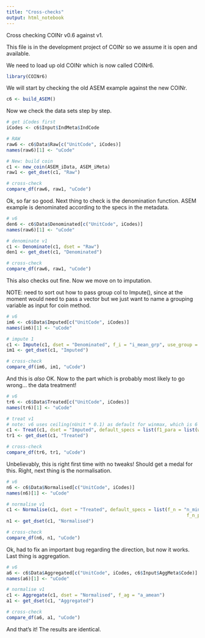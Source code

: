 ```yaml
---
title: "Cross-checks"
output: html_notebook
---
```


Cross checking COINr v0.6 against v1.

This file is in the development project of COINr so we assume it is open and available.

We need to load up old COINr which is now called COINr6.

```r
library(COINr6)
```

We will start by checking the old ASEM example against the new COINr.

```r
c6 <- build_ASEM()
```

Now we check the data sets step by step.

```r
# get iCodes first
iCodes <- c6$Input$IndMeta$IndCode

# RAW
raw6 <- c6$Data$Raw[c("UnitCode", iCodes)]
names(raw6)[1] <- "uCode"

# New: build coin
c1 <- new_coin(ASEM_iData, ASEM_iMeta)
raw1 <- get_dset(c1, "Raw")

# cross-check
compare_df(raw6, raw1, "uCode")

```

Ok, so far so good. Next thing to check is the denomination function. ASEM example is denominated according to the specs in the metadata.

```r
# v6
den6 <- c6$Data$Denominated[c("UnitCode", iCodes)]
names(raw6)[1] <- "uCode"

# denominate v1
c1 <- Denominate(c1, dset = "Raw")
den1 <- get_dset(c1, "Denominated")

# cross-check
compare_df(raw6, raw1, "uCode")
```

This also checks out fine. Now we move on to imputation.

NOTE: need to sort out how to pass group col to Impute(), since at the moment would need to pass a vector but we just want
to name a grouping variable as input for coin method.

```r
# v6
im6 <- c6$Data$Imputed[c("UnitCode", iCodes)]
names(im6)[1] <- "uCode"

# impute 1
c1 <- Impute(c1, dset = "Denominated", f_i = "i_mean_grp", use_group = "EurAsia_group")
im1 <- get_dset(c1, "Imputed")

# cross-check
compare_df(im6, im1, "uCode")
```

And this is *also* OK. Now to the part which is probably most likely to go wrong... the data treatment!

```r
# v6
tr6 <- c6$Data$Treated[c("UnitCode", iCodes)]
names(tr6)[1] <- "uCode"

# treat v1
# note: v6 uses ceiling(nUnit * 0.1) as default for winmax, which is 6 here
c1 <- Treat(c1, dset = "Imputed", default_specs = list(f1_para = list(winmax = 6)))
tr1 <- get_dset(c1, "Treated")

# cross-check
compare_df(tr6, tr1, "uCode")
```

Unbelievably, this is right first time with no tweaks! Should get a medal for this. Right, next thing is the normalisation.

```r
# v6
n6 <- c6$Data$Normalised[c("UnitCode", iCodes)]
names(n6)[1] <- "uCode"

# normalise v1
c1 <- Normalise(c1, dset = "Treated", default_specs = list(f_n = "n_minmax",
                                                                  f_n_para = list(c(0,100))))
n1 <- get_dset(c1, "Normalised")

# cross-check
compare_df(n6, n1, "uCode")
```

Ok, had to fix an important bug regarding the direction, but now it works. Last thing is aggregation.

```r
# v6
a6 <- c6$Data$Aggregated[c("UnitCode", iCodes, c6$Input$AggMeta$Code)]
names(a6)[1] <- "uCode"

# normalise v1
c1 <- Aggregate(c1, dset = "Normalised", f_ag = "a_amean")
a1 <- get_dset(c1, "Aggregated")

# cross-check
compare_df(a6, a1, "uCode")
```

And that's it! The results are identical.
